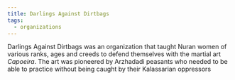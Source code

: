 ```yaml
---
title: Darlings Against Dirtbags
tags:
  - organizations
---
```


<Stub />

Darlings Against Dirtbags was an organization that taught Nuran women of various
ranks, ages and creeds to defend themselves with the martial art _Capoeira_. The
art was pioneered by Arzhadadi peasants who needed to be able to practice
without being caught by their Kalassarian oppressors
